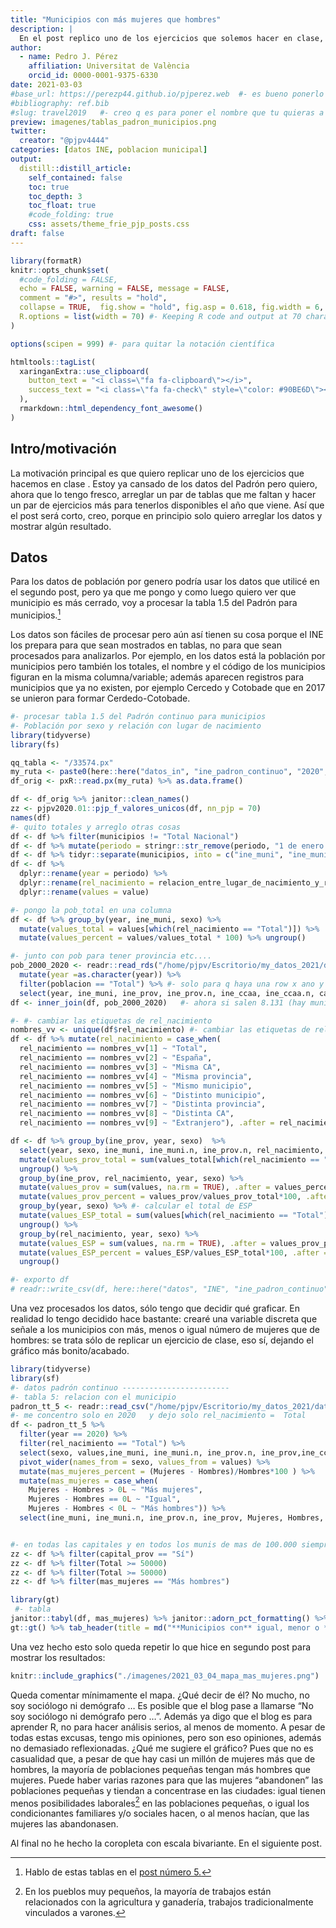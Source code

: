 ```yaml
---
title: "Municipios con más mujeres que hombres"
description: |
  En el post replico uno de los ejercicios que solemos hacer en clase, se trata de obtener y visualizar los municipios españoles con más mujeres que hombres. LLama la atención que, a pesar de que hay casi un millón de mujeres más que de hombres, el 75% de los municipios, generalmente los municipios más pequeños, tienen más hombres que mujeres. 
author:
  - name: Pedro J. Pérez
    affiliation: Universitat de València
    orcid_id: 0000-0001-9375-6330
date: 2021-03-03
#base_url: https://perezp44.github.io/pjperez.web  #- es bueno ponerlo
#bibliography: ref.bib
#slug: travel2019   #- creo q es para poner el nombre que tu quieras a la carpeta del post
preview: imagenes/tablas_padron_municipios.png
twitter:
  creator: "@pjpv4444"
categories: [datos INE, poblacion municipal]
output:
  distill::distill_article:
    self_contained: false
    toc: true
    toc_depth: 3
    toc_float: true   
    #code_folding: true
    css: assets/theme_frie_pjp_posts.css 
draft: false
---
```


```r
library(formatR)
knitr::opts_chunk$set(
  #code_folding = FALSE,
  echo = FALSE, warning = FALSE, message = FALSE,
  comment = "#>", results = "hold",
  collapse = TRUE,  fig.show = "hold", fig.asp = 0.618, fig.width = 6, out.width = "70%", fig.align = "center",
  R.options = list(width = 70) #- Keeping R code and output at 70 characters wide (or less) is recommended for readability on a variety of devices and screen sizes.
)
```

```r
options(scipen = 999) #- para quitar la notación científica
```

```r
htmltools::tagList(
  xaringanExtra::use_clipboard(
    button_text = "<i class=\"fa fa-clipboard\"></i>",
    success_text = "<i class=\"fa fa-check\" style=\"color: #90BE6D\"></i>",
  ),
  rmarkdown::html_dependency_font_awesome()
)
```

## Intro/motivación

La motivación principal es que quiero replicar uno de los ejercicios que hacemos en clase . Estoy ya cansado de los datos del Padrón pero quiero, ahora que lo  tengo fresco, arreglar un par de tablas que me faltan y hacer un par de ejercicios más para tenerlos disponibles el año que viene. Así que el post será corto, creo, porque en principio solo quiero arreglar los datos y mostrar algún resultado. 

## Datos

Para los datos de población por genero podría usar los datos que utilicé en el segundo post, pero ya que me pongo y como luego quiero ver que municipio es más cerrado, voy a procesar la tabla 1.5 del Padrón para municipios.^[Hablo de estas tablas en el [post número 5.](file:///home/pjpv/Escritorio/pjperez.web/docs/posts/2021-02-28-seguimos-con-el-padron-continuo/index.html)]

Los datos son fáciles de procesar pero aún así tienen su cosa porque el INE los prepara para que sean mostrados en tablas, no para que sean procesados para analizarlos. Por ejemplo, en los datos está la población por municipios pero también los totales, el nombre y el código de los municipios figuran en la misma columna/variable; además aparecen registros para municipios que ya no existen, por ejemplo Cercedo y Cotobade que en 2017 se unieron para formar Cerdedo-Cotobade.

```r
#- procesar tabla 1.5 del Padrón continuo para municipios
#- Población por sexo y relación con lugar de nacimiento
library(tidyverse)
library(fs)

qq_tabla <- "/33574.px"  
my_ruta <- paste0(here::here("datos_in", "ine_padron_continuo", "2020", "municipios"), qq_tabla)
df_orig <- pxR::read.px(my_ruta) %>% as.data.frame()

df <- df_orig %>% janitor::clean_names()
zz <- pjpv2020.01::pjp_f_valores_unicos(df, nn_pjp = 70)
names(df)
#- quito totales y arreglo otras cosas
df <- df %>% filter(municipios != "Total Nacional") 
df <- df %>% mutate(periodo = stringr::str_remove(periodo, "1 de enero de "))
df <- df %>% tidyr::separate(municipios, into = c("ine_muni", "ine_muni.n") , sep = " ", extra = "merge")
df <- df %>% 
  dplyr::rename(year = periodo) %>% 
  dplyr::rename(rel_nacimiento = relacion_entre_lugar_de_nacimiento_y_residencia) %>% 
  dplyr::rename(values = value) 

#- pongo la pob_total en una columna
df <- df %>% group_by(year, ine_muni, sexo) %>% 
  mutate(values_total = values[which(rel_nacimiento == "Total")]) %>%  
  mutate(values_percent = values/values_total * 100) %>% ungroup()

#- junto con pob para tener provincia etc....
pob_2000_2020 <- readr::read_rds("/home/pjpv/Escritorio/my_datos_2021/datos/INE/pob_mun/ine_pob_mun_1996_2020.rds") %>% 
  mutate(year =as.character(year)) %>% 
  filter(poblacion == "Total") %>% #- solo para q haya una row x ano y muni (es q hay 3 H, M y T)
  select(year, ine_muni, ine_prov, ine_prov.n, ine_ccaa, ine_ccaa.n, capital_prov, capital_ccaa)  
df <- inner_join(df, pob_2000_2020)   #- ahora si salen 8.131 (hay muni ya muertos Cotobade, Oza etc....)

#- #- cambiar las etiquetas de rel_nacimiento
nombres_vv <- unique(df$rel_nacimiento) #- cambiar las etiquetas de rel_nacimiento
df <- df %>% mutate(rel_nacimiento = case_when(
  rel_nacimiento == nombres_vv[1] ~ "Total",
  rel_nacimiento == nombres_vv[2] ~ "España",
  rel_nacimiento == nombres_vv[3] ~ "Misma CA",
  rel_nacimiento == nombres_vv[4] ~ "Misma provincia",
  rel_nacimiento == nombres_vv[5] ~ "Mismo municipio",
  rel_nacimiento == nombres_vv[6] ~ "Distinto municipio",
  rel_nacimiento == nombres_vv[7] ~ "Distinta provincia",
  rel_nacimiento == nombres_vv[8] ~ "Distinta CA",
  rel_nacimiento == nombres_vv[9] ~ "Extranjero"), .after = rel_nacimiento)

df <- df %>% group_by(ine_prov, year, sexo)  %>% 
  select(year, sexo, ine_muni, ine_muni.n, ine_prov.n, rel_nacimiento, values, values_total, values_percent, everything()) %>% 
  mutate(values_prov_total = sum(values_total[which(rel_nacimiento == "Total")] , na.rm = TRUE), .after = values_percent) %>%
  ungroup() %>% 
  group_by(ine_prov, rel_nacimiento, year, sexo) %>% 
  mutate(values_prov = sum(values, na.rm = TRUE), .after = values_percent) %>% ungroup() %>%
  mutate(values_prov_percent = values_prov/values_prov_total*100, .after = values_prov_total) %>% 
  group_by(year, sexo) %>% #- calcular el total de ESP
  mutate(values_ESP_total = sum(values[which(rel_nacimiento == "Total")], na.rm = TRUE), .after = values_prov_percent) %>% 
  ungroup() %>% 
  group_by(rel_nacimiento, year, sexo) %>% 
  mutate(values_ESP = sum(values, na.rm = TRUE), .after = values_prov_percent) %>% ungroup() %>% 
  mutate(values_ESP_percent = values_ESP/values_ESP_total*100, .after = values_ESP_total)  %>% 
  ungroup()

#- exporto df
# readr::write_csv(df, here::here("datos", "INE", "ine_padron_continuo", "tablas_muni", "tabla_5_relacion_muni.csv"))
```

Una vez procesados los datos, sólo tengo que decidir qué graficar. En realidad lo tengo decidido hace bastante: crearé una variable discreta que señale a los municipios con más, menos o igual número de mujeres que de hombres: se trata sólo de replicar un ejercicio de clase, eso sí, dejando el gráfico más bonito/acabado.

```r
library(tidyverse)
library(sf)
#- datos padrón continuo ------------------------
#- tabla 5: relacion con el municipio 
padron_tt_5 <- readr::read_csv("/home/pjpv/Escritorio/my_datos_2021/datos/INE/ine_padron_continuo/tablas_muni/tabla_5_relacion_muni.csv")
#- me concentro solo en 2020   y dejo solo rel_nacimiento =  Total
df <- padron_tt_5 %>% 
  filter(year == 2020) %>% 
  filter(rel_nacimiento == "Total") %>% 
  select(sexo, values,ine_muni, ine_muni.n, ine_prov.n, ine_prov,ine_ccaa, ine_ccaa.n, capital_prov, capital_ccaa) %>% 
  pivot_wider(names_from = sexo, values_from = values) %>% 
  mutate(mas_mujeres_percent = (Mujeres - Hombres)/Hombres*100 ) %>% 
  mutate(mas_mujeres = case_when(
    Mujeres - Hombres > 0L ~ "Más mujeres",
    Mujeres - Hombres == 0L ~ "Igual",
    Mujeres - Hombres < 0L ~ "Más hombres")) %>% 
  select(ine_muni, ine_muni.n, ine_prov.n, ine_prov, Mujeres, Hombres, Total, mas_mujeres_percent, mas_mujeres,ine_ccaa, ine_ccaa.n, capital_prov, capital_ccaa) 


#- en todas las capitales y en todos los munis de mas de 100.000 siempre hay mas mujeres
zz <- df %>% filter(capital_prov == "Sí")
zz <- df %>% filter(Total >= 50000)
zz <- df %>% filter(Total >= 50000)
zz <- df %>% filter(mas_mujeres == "Más hombres")
```


```r
library(gt)
 #- tabla
janitor::tabyl(df, mas_mujeres) %>% janitor::adorn_pct_formatting() %>% janitor::adorn_totals("row") %>% 
gt::gt() %>% tab_header(title = md("**Municipios con** igual, menor o **mayor número de mujeres** que de hombres")) %>% tab_source_note(md("Datos provenientes del Padrón Continuo del INE")) %>% cols_label(mas_mujeres = "", n = "nº de municipios", percent = "Porcentaje")

```




Una vez hecho esto solo queda repetir lo que hice en segundo post para mostrar los resultados:

```r
knitr::include_graphics("./imagenes/2021_03_04_mapa_mas_mujeres.png")
```

Queda comentar mínimamente el mapa. ¿Qué decir de él? No mucho, no soy sociólogo ni demógrafo ... Es posible que el blog pase a llamarse "No soy sociólogo ni demógrafo pero ...". Además ya digo que el blog es para aprender R, no para hacer análisis serios, al menos de momento. A pesar de todas estas excusas, tengo mis opiniones, pero son eso opiniones, además no demasiado reflexionadas. ¿Qué me sugiere el gráfico? Pues que no es casualidad que, a pesar de que hay casi un millón de mujeres más que de hombres, la mayoría de poblaciones pequeñas tengan más hombres que mujeres. Puede haber varias razones para que las mujeres "abandonen" las poblaciones pequeñas y tiendan a concentrase en las ciudades: igual tienen menos posibilidades laborales^[En los pueblos muy pequeños, la mayoría de trabajos están relacionados con la agricultura y ganadería, trabajos tradicionalmente vinculados a varones.] en las poblaciones pequeñas, o igual los condicionantes familiares y/o sociales hacen, o al menos hacían, que las mujeres las abandonasen.


Al final no he hecho la coropleta con escala bivariante. En el siguiente post.
